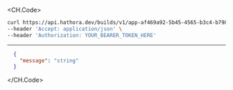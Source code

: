 
<CH.Code>
```bash Example Request
curl https://api.hathora.dev/builds/v1/app-af469a92-5b45-4565-b3c4-b79878de67d2/delete/1 \
--header 'Accept: application/json' \
--header 'Authorization: YOUR_BEARER_TOKEN_HERE'
```
---

```json Example Response
  {
    "message": "string"
  }
```
</CH.Code>
